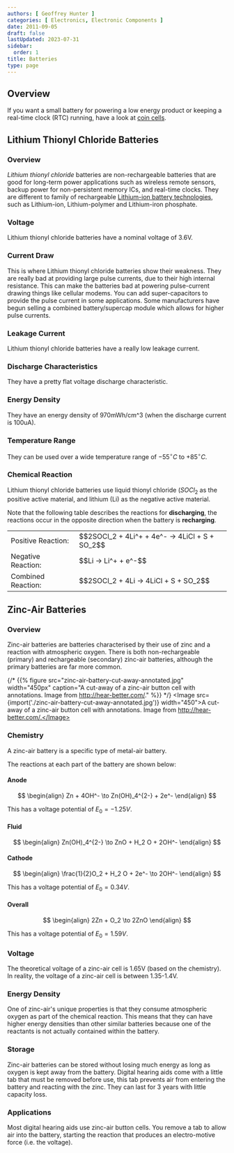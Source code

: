 ```yaml
---
authors: [ Geoffrey Hunter ]
categories: [ Electronics, Electronic Components ]
date: 2011-09-05
draft: false
lastUpdated: 2023-07-31
sidebar:
  order: 1
title: Batteries
type: page
---
```



## Overview

If you want a small battery for powering a low energy product or keeping a real-time clock (RTC) running, have a look at [coin cells](/electronics/components/batteries/coin-cells/).

## Lithium Thionyl Chloride Batteries

### Overview

_Lithium thionyl chloride_ batteries are non-rechargeable batteries that are good for long-term power applications such as wireless remote sensors, backup power for non-persistent memory ICs, and real-time clocks. They are different to family of rechargeable [Lithium-ion battery technologies](/electronics/components/batteries/lithium-ion/), such as Lithium-ion, Lithium-polymer and Lithium-iron phosphate.

### Voltage

Lithium thionyl chloride batteries have a nominal voltage of 3.6V.

### Current Draw

This is where Lithium thionyl chloride batteries show their weakness. They are really bad at providing large pulse currents, due to their high internal resistance. This can make the batteries bad at powering pulse-current drawing things like cellular modems. You can add super-capacitors to provide the pulse current in some applications. Some manufacturers have begun selling a combined battery/supercap module which allows for higher pulse currents.

### Leakage Current

Lithium thionyl chloride batteries have a really low leakage current.

### Discharge Characteristics

They have a pretty flat voltage discharge characteristic.

### Energy Density

They have an energy density of 970mWh/cm^3 (when the discharge current is 100uA).

### Temperature Range

They can be used over a wide temperature range of $-55^\circ C$ to $+85^\circ C$.

### Chemical Reaction

Lithium thionyl chloride batteries use liquid thionyl chloride ($SOCl_2$ as the positive active material, and lithium (Li) as the negative active material.

Note that the following table describes the reactions for **discharging**, the reactions occur in the opposite direction when the battery is **recharging**.

<table >
	<tbody>
		<tr>
      <td>Positive Reaction:</td>
      <td>$$2SOCl_2 + 4Li^+ + 4e^- -> 4LiCl + S + SO_2$$</td>
		</tr>
		<tr>
			<td>Negative Reaction:</td>
			<td>$$Li -> Li^+ + e^-$$</td>
    </tr>
		<tr>
			<td>Combined Reaction:</td>
			<td>$$2SOCl_2 + 4Li -> 4LiCl + S + SO_2$$</td>
		</tr>
	</tbody>
</table>

## Zinc-Air Batteries

### Overview

Zinc-air batteries are batteries characterised by their use of zinc and a reaction with atmospheric oxygen. There is both non-rechargeable (primary) and rechargeable (secondary) zinc-air batteries, although the primary batteries are far more common.

{/* {{% figure src="zinc-air-battery-cut-away-annotated.jpg" width="450px" caption="A cut-away of a zinc-air button cell with annotations. Image from http://hear-better.com/." %}} */}
<Image src={import('./zinc-air-battery-cut-away-annotated.jpg')} width="450">A cut-away of a zinc-air button cell with annotations. Image from http://hear-better.com/.</Image>

### Chemistry

A zinc-air battery is a specific type of metal-air battery. 

The reactions at each part of the battery are shown below:

#### Anode

$$
\begin{align}
Zn + 4OH^- \to Zn(OH)_4^{2-} + 2e^-
\end{align}
$$

This has a voltage potential of $E_0 = -1.25V$.

#### Fluid

$$
\begin{align}
Zn(OH)_4^{2-} \to ZnO + H_2 O + 2OH^-
\end{align}
$$

#### Cathode

$$
\begin{align}
\frac{1}{2}O_2 + H_2 O + 2e^- \to 2OH^-
\end{align}
$$

This has a voltage potential of $E_0 = 0.34V$.

#### Overall

$$
\begin{align}
2Zn + O_2 \to 2ZnO
\end{align}
$$

This has a voltage potential of $E_0 = 1.59V$.

### Voltage

The theoretical voltage of a zinc-air cell is 1.65V (based on the chemistry). In reality, the voltage of a zinc-air cell is between 1.35-1.4V.

### Energy Density

One of zinc-air's unique properties is that they consume atmospheric oxygen as part of the chemical reaction. This means that they can have higher energy densities than other similar batteries because one of the reactants is not actually contained within the battery.

### Storage

Zinc-air batteries can be stored without losing much energy as long as oxygen is kept away from the battery. Digital hearing aids come with a little tab that must be removed before use, this tab prevents air from entering the battery and reacting with the zinc. They can last for 3 years with little capacity loss.

### Applications

Most digital hearing aids use zinc-air button cells. You remove a tab to allow air into the battery, starting the reaction that produces an electro-motive force (i.e. the voltage).
